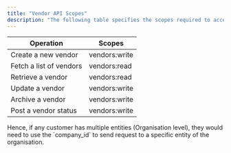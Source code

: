 ```yaml
---
title: "Vendor API Scopes"
description: "The following table specifies the scopes required to access the Vendors API endpoints:"
---
```


| Operation               | Scopes        |
| ----------------------- | ------------- |
| Create a new vendor     | vendors:write |
| Fetch a list of vendors | vendors:read  |
| Retrieve a vendor       | vendors:read  |
| Update a vendor         | vendors:write |
| Archive a vendor        | vendors:write |
| Post a vendor status    | vendors:write |

<Warning>
  Hence, if any customer has multiple entities (Organisation level), they would need to use the `company_id` to send request to a specific entity of the organisation.
</Warning>
